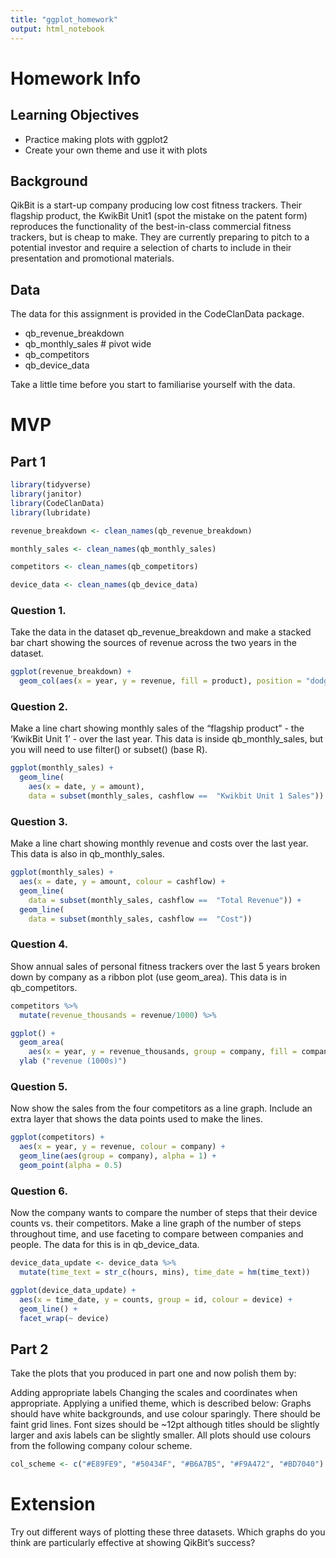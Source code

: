 ```yaml
---
title: "ggplot_homework"
output: html_notebook
---
```


# Homework Info

## Learning Objectives

* Practice making plots with ggplot2
* Create your own theme and use it with plots

## Background

QikBit is a start-up company producing low cost fitness trackers. Their flagship product, the KwikBit Unit1 (spot the mistake on the patent form) reproduces the functionality of the best-in-class commercial fitness trackers, but is cheap to make. They are currently preparing to pitch to a potential investor and require a selection of charts to include in their presentation and promotional materials.

## Data

The data for this assignment is provided in the CodeClanData package.

* qb_revenue_breakdown
* qb_monthly_sales  # pivot wide 
* qb_competitors
* qb_device_data

Take a little time before you start to familiarise yourself with the data.


# MVP

## Part 1

```r
library(tidyverse)
library(janitor)
library(CodeClanData)
library(lubridate)
```

```r
revenue_breakdown <- clean_names(qb_revenue_breakdown)

monthly_sales <- clean_names(qb_monthly_sales)

competitors <- clean_names(qb_competitors)

device_data <- clean_names(qb_device_data)
```

### Question 1.
Take the data in the dataset qb_revenue_breakdown and make a stacked bar chart showing the sources of revenue across the two years in the dataset.

```r
ggplot(revenue_breakdown) +
  geom_col(aes(x = year, y = revenue, fill = product), position = "dodge")

```


### Question 2.
Make a line chart showing monthly sales of the “flagship product” - the ‘KwikBit Unit 1’ - over the last year. This data is inside qb_monthly_sales, but you will need to use filter() or subset() (base R).
```r
ggplot(monthly_sales) +
  geom_line(
    aes(x = date, y = amount),
    data = subset(monthly_sales, cashflow ==  "Kwikbit Unit 1 Sales"))
```


### Question 3.
Make a line chart showing monthly revenue and costs over the last year. This data is also in qb_monthly_sales.
```r
ggplot(monthly_sales) +
  aes(x = date, y = amount, colour = cashflow) +
  geom_line(
    data = subset(monthly_sales, cashflow ==  "Total Revenue")) +
  geom_line(
    data = subset(monthly_sales, cashflow ==  "Cost"))
```



### Question 4.
Show annual sales of personal fitness trackers over the last 5 years broken down by company as a ribbon plot (use geom_area). This data is in qb_competitors.
```r
competitors %>% 
  mutate(revenue_thousands = revenue/1000) %>% 

ggplot() +
  geom_area(
    aes(x = year, y = revenue_thousands, group = company, fill = company)) +
  ylab ("revenue (1000s)")
```



### Question 5.
Now show the sales from the four competitors as a line graph. Include an extra layer that shows the data points used to make the lines.
```r
ggplot(competitors) + 
  aes(x = year, y = revenue, colour = company) +
  geom_line(aes(group = company), alpha = 1) +
  geom_point(alpha = 0.5) 
```



### Question 6.
Now the company wants to compare the number of steps that their device counts vs. their competitors. Make a line graph of the number of steps throughout time, and use faceting to compare between companies and people. The data for this is in qb_device_data.

```r
device_data_update <- device_data %>% 
  mutate(time_text = str_c(hours, mins), time_date = hm(time_text))
```
```r
ggplot(device_data_update) + 
  aes(x = time_date, y = counts, group = id, colour = device) +
  geom_line() +
  facet_wrap(~ device)
```




## Part 2

Take the plots that you produced in part one and now polish them by:

Adding appropriate labels
Changing the scales and coordinates when appropriate.
Applying a unified theme, which is described below:
Graphs should have white backgrounds, and use colour sparingly.
There should be faint grid lines.
Font sizes should be ~12pt although titles should be slightly larger and axis labels can be slightly smaller.
All plots should use colours from the following company colour scheme.

```r
col_scheme <- c("#E89FE9", "#50434F", "#B6A7B5", "#F9A472", "#BD7040")
```



# Extension

Try out different ways of plotting these three datasets. Which graphs do you think are particularly effective at showing QikBit’s success?